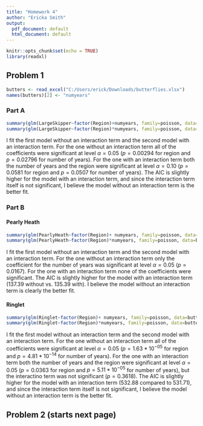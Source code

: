 ```yaml
---
title: "Homework 4"
author: "Ericka Smith"
output:
  pdf_document: default
  html_document: default
---
```


```r
knitr::opts_chunk$set(echo = TRUE)
library(readxl)
```

## Problem 1

```r
butters <- read_excel("C:/Users/erick/Downloads/butterflies.xlsx")
names(butters)[2] <- "numyears"
```

### Part A

```r
summary(glm(LargeSkipper~factor(Region)+numyears, family=poisson, data=butters))
summary(glm(LargeSkipper~factor(Region)*numyears, family=poisson, data=butters))
```

I fit the first model without an interaction term and the second model with an interaction term. For the one without an interaction term all of the coefficients were significant at level $\alpha=0.05$ ($p=0.00294$ for region and $p=0.02796$ for number of years). For the one with an interaction term both the number of years and the region were significant at level $\alpha=0.10$ ($p=0.0581$ for region and $p=0.0507$ for number of years). The AIC is slightly higher for the model with an interaction term, and since the interaction term itself is not significant, I believe the model without an interaction term is the better fit. 

### Part B

#### Pearly Heath

```r
summary(glm(PearlyHeath~factor(Region)+ numyears, family=poisson, data=butters))
summary(glm(PearlyHeath~factor(Region)*numyears, family=poisson, data=butters))
```

I fit the first model without an interaction term and the second model with an interaction term. For the one without an interaction term only the coefficient for the number of years was significant at level $\alpha=0.05$ ($p=0.0167$). For the one with an interaction term none of the coefficients were significant. The AIC is slightly higher for the model with an interaction term (137.39 without vs. 135.39 with). I believe the model without an interaction term is clearly the better fit. 

#### Ringlet

```r
summary(glm(Ringlet~factor(Region)+ numyears, family=poisson, data=butters))
summary(glm(Ringlet~factor(Region)*numyears, family=poisson, data=butters))
```

I fit the first model without an interaction term and the second model with an interaction term. For the one without an interaction term all of the coefficients were significant at level $\alpha=0.05$ ($p=1.63*10^{-05}$ for region and $p=4.81*10^{-14}$ for number of years). For the one with an interaction term both the number of years and the region were significant at level $\alpha=0.05$  ($p=0.0363$ for region and $p=5.11*10^{-05}$ for number of years), but the interactino term was not significant ($p=0.3618$). The AIC is slightly higher for the model with an interaction term (532.88 compared to 531.71), and since the interaction term itself is not significant, I believe the model without an interaction term is the better fit. 

## Problem 2 (starts next page)


